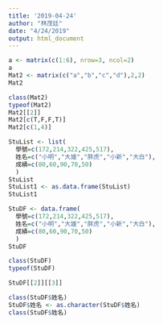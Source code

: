 ```yaml
---
title: '2019-04-24'
author: "林茂廷"
date: "4/24/2019"
output: html_document
---
```


```r
a <- matrix(c(1:6), nrow=3, ncol=2)
a
Mat2 <- matrix(c("a","b","c","d"),2,2)
Mat2
```

```r
class(Mat2)
typeof(Mat2)
Mat2[[2]]
Mat2[c(T,F,F,T)]
Mat2[c(1,4)]
```

```r
StuList <- list(
  學號=c(172,214,322,425,517),
  姓名=c("小明","大雄","胖虎","小新","大白"),
  成績=c(80,60,90,70,50)
  )
StuList 
StuList1 <- as.data.frame(StuList)
StuList1
```

```r
StuDF <- data.frame(
  學號=c(172,214,322,425,517),
  姓名=c("小明","大雄","胖虎","小新","大白"),
  成績=c(80,60,90,70,50)
  )
StuDF

class(StuDF)
typeof(StuDF)
```

```r
StuDF[[2]][[3]]
```

```r
class(StuDF$姓名)
StuDF$姓名 <- as.character(StuDF$姓名)
class(StuDF$姓名)
```



